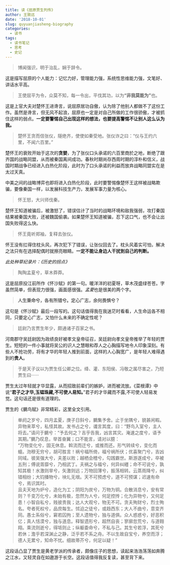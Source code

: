 ```yaml
---
title: 读《屈原贾生列传》
author: 王致远
date: '2018-10-01'
slug: quyuanjiasheng-biography
categories:
  - 读书
tags:
  - 读书笔记
  - 思考
  - 史记
---
```


> 博闻强识，明于治乱，娴于辞令。

这是描写屈原的个人能力：记忆力好，管理能力强，系统性思维能力强，文笔好、讲话水平高。

> 王使屈平为令，众莫不知，每一令出，平伐其功，以为**“非我莫能为”**也。

这是上官大夫对楚怀王进谗言，说屈原居功自傲，认为除了他别人都做不了这份工作。虽然是谗言，但无风不起浪，屈原也一定是对自己所做的工作很骄傲，才被抓住这样的弱点。**一定要警惕自己出现这样的想法，也要提高警惕不让别人这么认为我。**

> 楚怀王贪而信张仪，隧绝齐，使使如秦受地。张仪诈之曰：“仪与王约六里，不闻六百里。”

楚怀王的衰败开始于这次的**贪婪**，为了张仪口头承诺的六百里商於之地，断绝了跟齐国的战略同盟，从而被秦国离间成功。春秋时期尚存西周时期的淳朴和信义，战国时期战争已经进入白热化阶段，此时为了口头承诺的利益而放弃战略同盟实在是太过天真。

中美之间的战略博弈也即将进入白热化阶段，此时要警惕像楚怀王这样被战略欺骗，要像秦国一样，以发展科技生产力，发展军事力量为核心。

> 怀王怒，大兴师伐秦。

楚怀王知道被骗后，被激怒了，错误估计了当时的战略环境和敌我强弱，攻打秦国结果被秦国大败，还被魏国偷袭。如果楚怀王知道被骗，忍下这口气，也不会让出国失败得这么快。

> 怀王竟听郑袖，复释去张仪。

怀王没有扛得住枕头风，再次犯下了错误，让张仪回去了。枕头风着实可怕，解决之法只有在选择配偶时就擦亮眼睛。**一定不能让身边人干扰到自己的判断。**

*此处种草纪录片：《历史的拐点》*

> 陶陶孟夏兮，草木莽莽。

这是屈原投江前所作《怀沙赋》的第一句。暖洋洋的初夏呀，草木茂盛绿苍苍。字虽然简单，但表现力很强，画面感很强。*孟夏*也是很美的两个字。

> **人生秉命兮，各有所错兮。定心广志，余何畏惧兮？**

这句是《怀沙赋》最后一段写的。这句话值得我在我迷茫时看看，人生命运各不相同，只要定心广志，又怕什么未来的不确定性呢？

> 廷尉乃言贾生年少，颇通诸子百家之书。

河南郡守吴廷尉因为政绩良好被孝文皇帝征召，吴廷尉向孝文皇帝推举了年轻的贾生。短短的一件小事就将吴公的识人之慧眼和荐人之心胸描写地令人印象深刻。有些人不抢功劳，将有才华的年轻人推到前面，这样的人心胸宽广，是年轻人难得遇到的**贵人**。

> 于是天子议以为贾生任公卿之位。绛、灌、东阳侯、冯敬之属尽害之，乃短贾生曰······

贾生太过年轻就才华显露，从而招致前辈们的嫉妒，进而被流放。《菜根谭》中说“**君子之才华,玉韫珠藏,不可使人易知。**”君子的才华藏而不露,不可使人轻易发觉。这句话还是很有道理的。

贾生的《鵩鸟赋》非常精彩，这里全文引用。

> 单阏之岁兮，四月孟夏，庚子日斜兮，鵩集予舍。止于坐隅兮，貌甚闲暇。异物来萃兮，私怪其故。发书占之兮，谶言其度，曰：“野鸟入室兮，主人将去。”请问于鵩兮：“予去何之？吉乎告我，凶言其灾。淹速之度兮，语予其期。”鵩乃叹息，举首奋翼；口不能言，请对以臆：  
“万物变化兮，固无休息。斡流而迁兮，或推而还。形气转续兮，变化而蟺。沕穆无穷兮，胡可胜言！祸兮福所倚，福兮祸所伏；优喜聚门兮，吉凶同域。彼吴强大兮，夫差以败；越栖会稽兮，勾践霸世。斯游遂成兮，卒被五刑；傅说胥靡兮，乃相武丁。夫祸之与福兮，何异纠纆；命不可说兮，孰知其极！水激则旱兮，矢激则远；万物回薄兮，振荡相转。云蒸雨降兮，纠错相纷；大钧播物兮，坱圠无垠。天不可预虑兮，道不可预谋；迟速有命兮，焉识其时。  
且夫天地为炉兮，造化为工；阴阳为炭兮，万物为铜。合散消息兮，安有常则？千变万化兮，未始有极，忽然为人兮，何足控抟；化为异物兮，又何足患！小智自私兮，贱彼贵我；达人大观兮，物无不可。贪夫殉财兮，烈士殉名。夸者死权兮，品庶每生。怵迫之徒兮，或趋西东；大人不曲兮，意变齐同。愚士系俗兮，窘若囚拘；至人遗物兮，独与道俱。众人惑惑兮，好恶积亿；真人恬漠兮，独与道息。释智遗形兮，超然自丧；寥廓忽荒兮，与道翱翔。乘流则逝兮，得坻则止；纵躯委命兮，不私与己。其生兮若浮，其死兮若休；澹乎若深渊止之静，泛乎若不系之舟。不以生故自宝兮，养空而浮；德人无累兮，知命不忧。细故蒂芥兮，何足以疑！”

这段话凸显了贾生是黄老学派的传承者，颇像庄子的思想，读起来浩浩荡荡如奔腾之江水，又轻灵自在如遨游于长空。这段话值得我反复读，甚至背下来。


